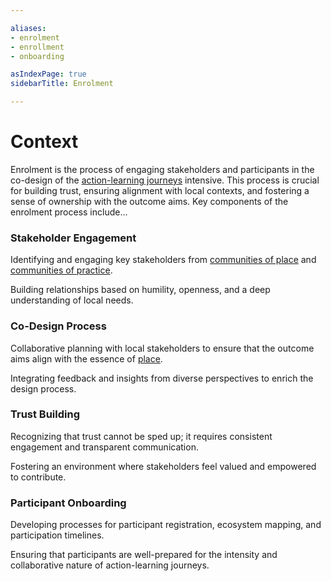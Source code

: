```yaml
---

aliases:
- enrolment
- enrollment
- onboarding

asIndexPage: true
sidebarTitle: Enrolment

---
```


# Context
Enrolment is the process of engaging stakeholders and participants in the co-design of the [action-learning journeys](/patterns/action-learning%20journeys.md) intensive. This process is crucial for building trust, ensuring alignment with local contexts, and fostering a sense of ownership with the outcome aims. Key components of the enrolment process include...

<Steps>

### Stakeholder Engagement
Identifying and engaging key stakeholders from [communities of place](collaborators/communities%20of%20place/hubs.md) and [communities of practice](collaborators/communities%20of%20practice/practice%20networks.md).

Building relationships based on humility, openness, and a deep understanding of local needs.

### Co-Design Process
Collaborative planning with local stakeholders to ensure that the outcome aims align with the essence of [place](/glossary/Place.md).

Integrating feedback and insights from diverse perspectives to enrich the design process.

### Trust Building
Recognizing that trust cannot be sped up; it requires consistent engagement and transparent communication.

Fostering an environment where stakeholders feel valued and empowered to contribute.

### Participant Onboarding
Developing processes for participant registration, ecosystem mapping, and participation timelines.

Ensuring that participants are well-prepared for the intensity and collaborative nature of action-learning journeys.

</Steps>
